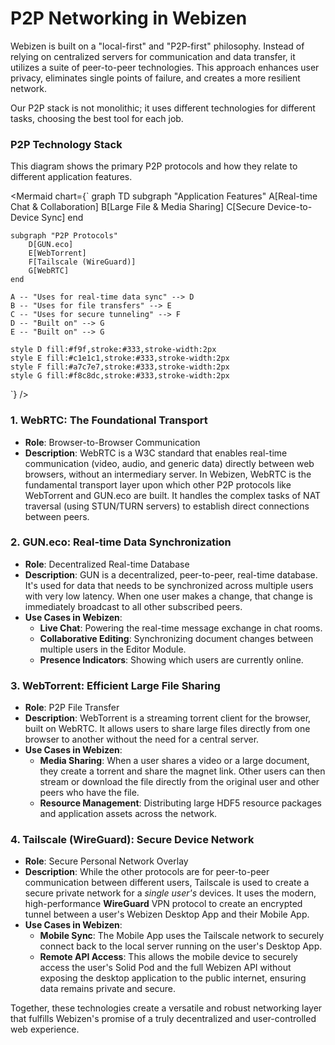 
# P2P Networking in Webizen

Webizen is built on a "local-first" and "P2P-first" philosophy. Instead of relying on centralized servers for communication and data transfer, it utilizes a suite of peer-to-peer technologies. This approach enhances user privacy, eliminates single points of failure, and creates a more resilient network.

Our P2P stack is not monolithic; it uses different technologies for different tasks, choosing the best tool for each job.

### P2P Technology Stack

This diagram shows the primary P2P protocols and how they relate to different application features.

<Mermaid chart={`
graph TD
    subgraph "Application Features"
        A[Real-time Chat & Collaboration]
        B[Large File & Media Sharing]
        C[Secure Device-to-Device Sync]
    end

    subgraph "P2P Protocols"
        D[GUN.eco]
        E[WebTorrent]
        F[Tailscale (WireGuard)]
        G[WebRTC]
    end

    A -- "Uses for real-time data sync" --> D
    B -- "Uses for file transfers" --> E
    C -- "Uses for secure tunneling" --> F
    D -- "Built on" --> G
    E -- "Built on" --> G
    
    style D fill:#f9f,stroke:#333,stroke-width:2px
    style E fill:#c1e1c1,stroke:#333,stroke-width:2px
    style F fill:#a7c7e7,stroke:#333,stroke-width:2px
    style G fill:#f8c8dc,stroke:#333,stroke-width:2px
`} />

### 1. WebRTC: The Foundational Transport

- **Role**: Browser-to-Browser Communication
- **Description**: WebRTC is a W3C standard that enables real-time communication (video, audio, and generic data) directly between web browsers, without an intermediary server. In Webizen, WebRTC is the fundamental transport layer upon which other P2P protocols like WebTorrent and GUN.eco are built. It handles the complex tasks of NAT traversal (using STUN/TURN servers) to establish direct connections between peers.

### 2. GUN.eco: Real-time Data Synchronization

- **Role**: Decentralized Real-time Database
- **Description**: GUN is a decentralized, peer-to-peer, real-time database. It's used for data that needs to be synchronized across multiple users with very low latency. When one user makes a change, that change is immediately broadcast to all other subscribed peers.
- **Use Cases in Webizen**:
    - **Live Chat**: Powering the real-time message exchange in chat rooms.
    - **Collaborative Editing**: Synchronizing document changes between multiple users in the Editor Module.
    - **Presence Indicators**: Showing which users are currently online.

### 3. WebTorrent: Efficient Large File Sharing

- **Role**: P2P File Transfer
- **Description**: WebTorrent is a streaming torrent client for the browser, built on WebRTC. It allows users to share large files directly from one browser to another without the need for a central server.
- **Use Cases in Webizen**:
    - **Media Sharing**: When a user shares a video or a large document, they create a torrent and share the magnet link. Other users can then stream or download the file directly from the original user and other peers who have the file.
    - **Resource Management**: Distributing large HDF5 resource packages and application assets across the network.

### 4. Tailscale (WireGuard): Secure Device Network

- **Role**: Secure Personal Network Overlay
- **Description**: While the other protocols are for peer-to-peer communication between different users, Tailscale is used to create a secure private network for a *single user's* devices. It uses the modern, high-performance **WireGuard** VPN protocol to create an encrypted tunnel between a user's Webizen Desktop App and their Mobile App.
- **Use Cases in Webizen**:
    - **Mobile Sync**: The Mobile App uses the Tailscale network to securely connect back to the local server running on the user's Desktop App.
    - **Remote API Access**: This allows the mobile device to securely access the user's Solid Pod and the full Webizen API without exposing the desktop application to the public internet, ensuring data remains private and secure.

Together, these technologies create a versatile and robust networking layer that fulfills Webizen's promise of a truly decentralized and user-controlled web experience.

